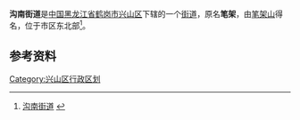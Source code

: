 {{中国乡级行政区
| 行政区全称 = 沟南街道
| 上级行政区 = [[黑龙江省|黑龙江省]][[鹤岗市|鹤岗市]][[兴山区|兴山区]]
| 行政区类别 = [[街道|街道]]
| LowerDivisions = 4个街道办事处
| 行政区划代码 = 230407004
| 总面积 = 26平方公里
| 户籍人口 = 6.1万人
| 常住人口 = 
| 行政区划 = 
| 官方网站 =
| 邮政编码 =154100
| 毗邻行政区 =
}}

'''沟南街道'''是[[中国|中国]][[黑龙江省|黑龙江省]][[鹤岗市|鹤岗市]][[兴山区|兴山区]]下辖的一个[[街道|街道]]，原名'''笔架'''，由[[笔架山_(黑龙江)|笔架山]]得名，位于市区东北部<ref>[http://www.chinaquhua.cn/heilongjiang/ 沟南街道] {{webarchive|url=https://web.archive.org/web/20110822123644/http://www.chinaquhua.cn/heilongjiang/ |date=2011-08-22 }}</ref>。

==参考资料==
{{reflist}}

{{兴山区行政区划}}

[[Category:兴山区行政区划|Category:兴山区行政区划]]